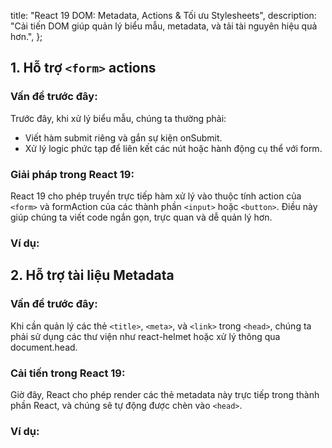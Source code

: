 
  title: "React 19 DOM: Metadata, Actions & Tối ưu Stylesheets",
  description:
    "Cải tiến DOM giúp quản lý biểu mẫu, metadata, và tải tài nguyên hiệu quả hơn.",
};

## 1. Hỗ trợ `<form>` actions

### Vấn đề trước đây:

Trước đây, khi xử lý biểu mẫu, chúng ta thường phải:

- Viết hàm submit riêng và gắn sự kiện onSubmit.
- Xử lý logic phức tạp để liên kết các nút hoặc hành động cụ thể với form.

### Giải pháp trong React 19:

React 19 cho phép truyền trực tiếp hàm xử lý vào thuộc tính action của `<form>` và formAction của các thành phần `<input>` hoặc `<button>`. Điều này giúp chúng ta viết code ngắn gọn, trực quan và dễ quản lý hơn.

### Ví dụ:

<NewFormAction />

## 2. Hỗ trợ tài liệu Metadata

### Vấn đề trước đây:

Khi cần quản lý các thẻ `<title>`, `<meta>`, và `<link>` trong `<head>`, chúng ta phải sử dụng các thư viện như react-helmet hoặc xử lý thông qua document.head.

### Cải tiến trong React 19:

Giờ đây, React cho phép render các thẻ metadata này trực tiếp trong thành phần React, và chúng sẽ tự động được chèn vào `<head>`.

### Ví dụ:

<MetaDataDemo />
